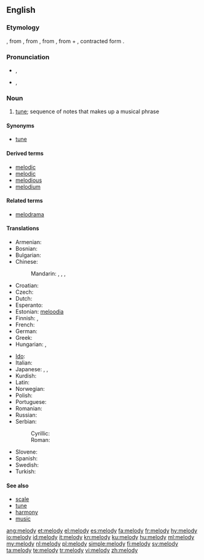 {{also|Melody}}
==English==
{{wikipedia}}

===Etymology===
{{etyl|enm}} {{term|melodie|lang=enm}}, from {{etyl|fro}} {{term|melodie|lang=fro}}, from {{etyl|la}} {{term|melodia|lang=la}}, from {{etyl|grc}} {{term|sc=polytonic|μελῳδία|tr=melōidiā||singing, chanting|lang=grc}}, from {{term|sc=polytonic|μέλος|tr=mélos||musical phrase|lang=grc}} + {{term|sc=polytonic|ἀοιδή|tr=aoidḗ||song|lang=grc}}, contracted form {{term|sc=polytonic|ᾠδή|tr=ōidḗ|lang=grc}}.

===Pronunciation===
* {{a|GenAm}} {{IPA|/ˈmɛlədi/}}, {{SAMPA|/"mEl@di/}}
*: {{audio|en-us-melody.ogg|Audio (US)}}
* {{a|RP}} {{IPA|/ˈmelədi/}}, {{SAMPA|/"mel@di/}}

===Noun===
{{en-noun|melod|ies}}

# [[tune]]; sequence of notes that makes up a musical phrase

====Synonyms====
* {{sense|sequence of notes that makes up a musical phrase}} [[tune]]

====Derived terms====
* [[melodic]]
* [[melodic]]
* [[melodious]]
* [[melodium]]<!-- possibly a trade name -->

====Related terms====
* [[melodrama]]

====Translations====
{{trans-top|sequence of notes that makes up a musical phrase}}
* Armenian: {{t-|hy|մեղեդի|tr=meġedi}}
* Bosnian: {{t-|bs|melodija|f}}
* Bulgarian: {{t+|bg|мелодия|f|tr=melodija}}
* Chinese:
*: Mandarin: {{t-|cmn|曲調|sc=Hani}}, {{t-|cmn|曲调|tr=qǔdiào|sc=Hani}}, {{t-|cmn|曲子|tr=qǔzi|sc=Hani}}, {{t-|cmn|歌曲|tr=gēqǔ|sc=Hani}}
* Croatian: {{t-|hr|melodija|f|alt=mèlōdija}}
* Czech: {{t-|cs|melodie|f}}
* Dutch: {{t+|nl|melodie|f}}
* Esperanto: {{t-|eo|melodio|xs=Esperanto}}
* Estonian: [[meloodia]]
* Finnish: {{t-|fi|melodia}}, {{t+|fi|sävel}}
* French: {{t+|fr|mélodie|f}}
* German: {{t+|de|Melodie|f}}
* Greek: {{t+|el|μελωδία|f|tr=melodía}}
* Hungarian: {{t+|hu|dallam}}, {{t+|hu|melódia}}
{{trans-mid}}
* [[Ido]]: {{t+|io|melodio|xs=Ido}}
* Italian: {{t-|it|melodia|f}}
* Japanese: {{t-|ja|歌曲}}, {{t-|ja|調べ}}, {{t+|ja|旋律}}
* Kurdish: {{t+|ku|ئاواز|sc=ku-Arab}}
* Latin: {{t-|la|melodia}}
* Norwegian: {{t+|no|melodi|m}}
* Polish: {{t+|pl|melodia|f}}
* Portuguese: {{t+|pt|melodia|f}}
* Romanian: {{t|ro|melodie|f}}
* Russian: {{t+|ru|мелодия|f|tr=m'elódija}}
* Serbian:
*: Cyrillic: {{t-|sr|мелодија|f|sc=Cyrl}}
*: Roman: {{t-|sr|melodija|f}}
* Slovene: {{t-|sl|melodija|f}}
* Spanish: {{t-|es|melodía|f}}
* Swedish: {{t+|sv|melodi|c}}
* Turkish: {{t+|tr|melodi}}
{{trans-bottom}}

====See also====
* [[scale]]
* [[tune]]
* [[harmony]]
* [[music]]

[[ang:melody]]
[[et:melody]]
[[el:melody]]
[[es:melody]]
[[fa:melody]]
[[fr:melody]]
[[hy:melody]]
[[io:melody]]
[[id:melody]]
[[it:melody]]
[[kn:melody]]
[[ku:melody]]
[[hu:melody]]
[[ml:melody]]
[[my:melody]]
[[nl:melody]]
[[pl:melody]]
[[simple:melody]]
[[fi:melody]]
[[sv:melody]]
[[ta:melody]]
[[te:melody]]
[[tr:melody]]
[[vi:melody]]
[[zh:melody]]
